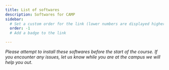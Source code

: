 ```yaml
---
title: List of softwares
description: Softwares for CAMP
sidebar:
  # Set a custom order for the link (lower numbers are displayed higher up)
  order: -1
  # Add a badge to the link

---
```


<CardGrid>
  <LinkCard title="Python" href="/softwareinstallation/python/" />
  <LinkCard title="Neuron" href="/softwareinstallation/neuron/" />
  <LinkCard title="Brian2" href="/softwareinstallation/brian2/" />
  <LinkCard title="Mcell" href="/softwareinstallation/mcell/" />
  <LinkCard title="XPPAUT" href="/softwareinstallation/xppaut/" />
  <LinkCard title="Matlab" href="/softwareinstallation/matlab/" />

</CardGrid>

_Please attempt to install these softwares before the start of the course. If you encounter any issues, let us know while you are at the campus we will help you out_.






